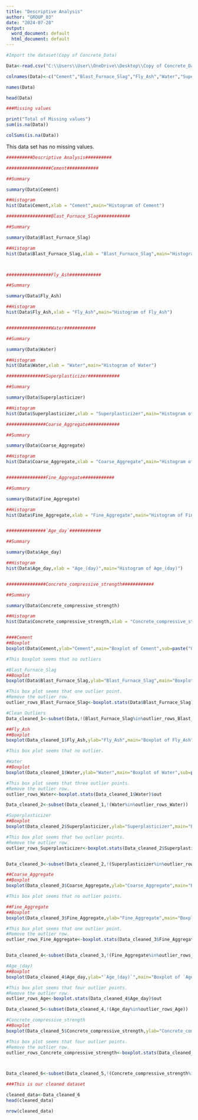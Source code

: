 ---
title: "Descriptive Analysis"
author: "GROUP_03"
date: "2024-07-28"
output:
  word_document: default
  html_document: default
---

```{r}
#Import the dataset(Copy of Concrete_Data)

Data<-read.csv("C:\\Users\\User\\OneDrive\\Desktop\\Copy of Concrete_Data.csv")

colnames(Data)<-c("Cement","Blast_Furnace_Slag","Fly_Ash","Water","Superplasticizer","Coarse_Aggregate","Fine_Aggregate","Age_day","Concrete_compressive_strength")

names(Data)

head(Data)

###Missing values

print("Total of Missing values")
sum(is.na(Data))

colSums(is.na(Data))

```
This data set has no missing values.


```{r}

##########Descriptive Analysis##########

#################Cement############

##Summary

summary(Data$Cement)

##Histogram
hist(Data$Cement,xlab = "Cement",main="Histogram of Cement")


```

```{r}

#################Blast_Furnace_Slag############

##Summary

summary(Data$Blast_Furnace_Slag)

##Histogram
hist(Data$Blast_Furnace_Slag,xlab = "Blast_Furnace_Slag",main="Histogram of Blast_Furnace_Slag")




```
```{r}
#################Fly_Ash############

##Summary

summary(Data$Fly_Ash)

##Histogram
hist(Data$Fly_Ash,xlab = "Fly_Ash",main="Histogram of Fly_Ash")



```
```{r}

#################Water############

##Summary

summary(Data$Water)

##Histogram
hist(Data$Water,xlab = "Water",main="Histogram of Water")


```

```{r}
###############Superplasticizer############

##Summary

summary(Data$Superplasticizer)

##Histogram
hist(Data$Superplasticizer,xlab = "Superplasticizer",main="Histogram of Superplasticizer")


```

```{r}
###############Coarse_Aggregate############

##Summary

summary(Data$Coarse_Aggregate)

##Histogram
hist(Data$Coarse_Aggregate,xlab = "Coarse_Aggregate",main="Histogram of Coarse_Aggregate")



```
```{r}
###############Fine_Aggregate############

##Summary

summary(Data$Fine_Aggregate)

##Histogram
hist(Data$Fine_Aggregate,xlab = "Fine_Aggregate",main="Histogram of Fine_Aggregate")



```

```{r}
###############`Age_day`############

##Summary

summary(Data$Age_day)

##Histogram
hist(Data$Age_day,xlab = "Age_(day)",main="Histogram of Age_(day)")



```

```{r}
###############Concrete_compressive_strength############

##Summary

summary(Data$Concrete_compressive_strength)

##Histogram
hist(Data$Concrete_compressive_strength,xlab = "Concrete_compressive_strength",main="Histogram of Concrete_compressive_strength")



```
```{r}
####Cement
##Boxplot
boxplot(Data$Cement,ylab="Cement",main="Boxplot of Cement",sub=paste("Outliers: ",boxplot.stats(Data$Cement)$out))

#This boxplot seems that no outliers
```
```{r}
#Blast_Furnace_Slag
##Boxplot
boxplot(Data$Blast_Furnace_Slag,ylab="Blast_Furnace_Slag",main="Boxplot of Blast_Furnace_Slag",sub=paste("Outliers: ",boxplot.stats(Data$Blast_Furnace_Slag)$out))

#This box plot seems that one outlier point.
#Remove the outlier row.
outlier_rows_Blast_Furnace_Slag<-boxplot.stats(Data$Blast_Furnace_Slag)$out

#Clean Outliers
Data_cleaned_1<-subset(Data,!(Blast_Furnace_Slag%in%outlier_rows_Blast_Furnace_Slag))

```

```{r}
##Fly_Ash
##Boxplot
boxplot(Data_cleaned_1$Fly_Ash,ylab="Fly_Ash",main="Boxplot of Fly_Ash",sub=paste("Outliers: ",boxplot.stats(Data_cleaned_1$Fly_Ash)$out))

#This box plot seems that no outlier.

```
```{r}
#Water
##Boxplot
boxplot(Data_cleaned_1$Water,ylab="Water",main="Boxplot of Water",sub=paste("Outliers: ",boxplot.stats(Data_cleaned_1$Water)$out))

#This box plot seems that three outlier points.
#Remove the outlier row.
outlier_rows_Water<-boxplot.stats(Data_cleaned_1$Water)$out

Data_cleaned_2<-subset(Data_cleaned_1,!(Water%in%outlier_rows_Water))

```

```{r}
#Superplasticizer
##Boxplot
boxplot(Data_cleaned_2$Superplasticizer,ylab="Superplasticizer",main="Boxplot of Superplasticizer",sub=paste("Outliers: ",boxplot.stats(Data_cleaned_2$Superplasticizer)$out))

#This box plot seems that two outlier points.
#Remove the outlier row.
outlier_rows_Superplasticizer<-boxplot.stats(Data_cleaned_2$Superplasticizer)$out


Data_cleaned_3<-subset(Data_cleaned_2,!(Superplasticizer%in%outlier_rows_Superplasticizer))

```

```{r}
##Coarse_Aggregate
##Boxplot
boxplot(Data_cleaned_3$Coarse_Aggregate,ylab="Coarse_Aggregate",main="Boxplot of Coarse_Aggregate",sub=paste("Outliers: ",boxplot.stats(Data_cleaned_3$Coarse_Aggregate)$out))

#This box plot seems that no outlier points.
```

```{r}
##Fine_Aggregate
##Boxplot
boxplot(Data_cleaned_3$Fine_Aggregate,ylab="Fine_Aggregate",main="Boxplot of Fine_Aggregate",sub=paste("Outliers: ",boxplot.stats(Data_cleaned_3$Fine_Aggregate)$out))

#This box plot seems that one outlier point.
#Remove the outlier row.
outlier_rows_Fine_Aggregate<-boxplot.stats(Data_cleaned_3$Fine_Aggregate)$out


Data_cleaned_4<-subset(Data_cleaned_3,!(Fine_Aggregate%in%outlier_rows_Fine_Aggregate))

```
```{r}
#Age_(day)
##Boxplot
boxplot(Data_cleaned_4$Age_day,ylab="`Age_(day)`",main="Boxplot of `Age_(day)`",sub=paste("Outliers: ",boxplot.stats(Data_cleaned_4$Age_day)$out))

#This box plot seems that four outlier points.
#Remove the outlier row.
outlier_rows_Age<-boxplot.stats(Data_cleaned_4$Age_day)$out

Data_cleaned_5<-subset(Data_cleaned_4,!(Age_day%in%outlier_rows_Age))

```
```{r}
#Concrete_compressive_strength
##Boxplot
boxplot(Data_cleaned_5$Concrete_compressive_strength,ylab="Concrete_compressive_strength",main="Boxplot of Concrete_compressive_strength",sub=paste("Outliers: ",boxplot.stats(Data_cleaned_5$Concrete_compressive_strength)$out))

#This box plot seems that four outlier points.
#Remove the outlier row.
outlier_rows_Concrete_compressive_strength<-boxplot.stats(Data_cleaned_5$Concrete_compressive_strength)$out



Data_cleaned_6<-subset(Data_cleaned_5,!(Concrete_compressive_strength%in%outlier_rows_Concrete_compressive_strength))


```
```{r}
###This is our cleaned dataset

cleaned_data<-Data_cleaned_6
head(cleaned_data)

nrow(cleaned_data)

```

